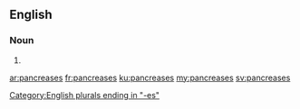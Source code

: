 ==English==

===Noun===
{{head|en}}

# {{plural of|pancreas}}

[[Category:English plurals ending in "-es"]]

[[ar:pancreases]]
[[fr:pancreases]]
[[ku:pancreases]]
[[my:pancreases]]
[[sv:pancreases]]